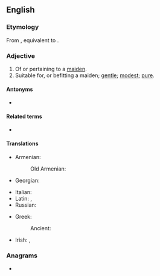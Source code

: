 ==English==

===Etymology===
From {{etyl|enm|en}} {{m|enm|maidenly}}, equivalent to {{suffix|en|maiden|ly}}.

===Adjective===
{{en-adj}}

# Of or pertaining to a [[maiden]].
# Suitable for, or befitting a maiden; [[gentle]]; [[modest]]; [[pure]].

====Antonyms====
* {{l|en|unmaidenly}}

====Related terms====
* {{l|en|maidenliness}}

====Translations====
{{trans-top|of or pertaining to a maiden}}
* Armenian:
*: Old Armenian: {{t|xcl|կոյս}}
* Georgian: {{t|ka|ქალწულური|sc=Geor}}
{{trans-mid}}
* Italian: {{t|it|virgineo}} {{qualifier|dated}}
* Latin: {{t|la|puellāris}}, {{t|la|virgineus}}
* Russian: {{t+|ru|девичий|alt=де́вичий/деви́чий|sc=Cyrl}}
{{trans-bottom}}

{{trans-top|suitable for, or befitting a maiden}}
* Greek: {{t+|el|παρθένος}}
*: Ancient: {{t|grc|παρθένος}}
{{trans-mid}}
{{trans-bottom}}

{{ttbc-top}}
* Irish: {{t-check|ga|maighdeanúil}}, {{t-check|ga|mánla}}
{{trans-mid}}
{{trans-bottom}}

===Anagrams===
* {{anagrams|en|a=adeilmny|lymnaeid|medianly}}
